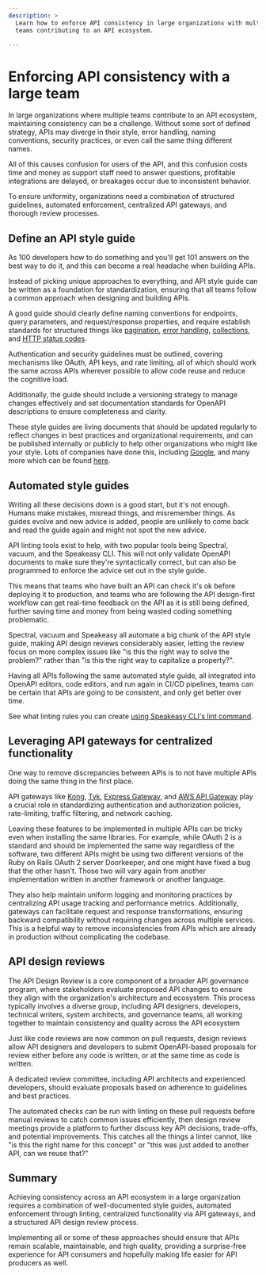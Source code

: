 ```yaml
---
description: >
  Learn how to enforce API consistency in large organizations with multiple 
  teams contributing to an API ecosystem.

---
```



# Enforcing API consistency with a large team

In large organizations where multiple teams contribute to an API ecosystem,
maintaining consistency can be a challenge. Without some sort of defined
strategy, APIs may diverge in their style, error handling, naming conventions,
security practices, or even call the same thing different names. 

All of this causes confusion for users of the API, and this confusion costs time
and money as support staff need to answer questions, profitable integrations are
delayed, or breakages occur due to inconsistent behavior.

To ensure uniformity, organizations need a combination of structured guidelines,
automated enforcement, centralized API gateways, and thorough review processes.

## Define an API style guide

As 100 developers how to do something and you'll get 101 answers on the best way
to do it, and this can become a real headache when building APIs.

Instead of picking unique approaches to everything, and API style guide can be
written as a foundation for standardization, ensuring that all teams follow a
common approach when designing and building APIs. 

A good guide should clearly define naming conventions for endpoints, query
parameters, and request/response properties, and require establish standards for
structured things like [pagination](/api-design/pagination), [error
handling](/api-design/errors), [collections](/api-design/collections), and
[HTTP status codes](/api-design/status-codes).

Authentication and security guidelines must be outlined, covering mechanisms
like OAuth, API keys, and rate limiting, all of which should work the same
across APIs wherever possible to allow code reuse and reduce the cognitive load.

Additionally, the guide should include a versioning strategy to manage changes
effectively and set documentation standards for OpenAPI descriptions to ensure
completeness and clarity.

These style guides are living documents that should be updated regularly to
reflect changes in best practices and organizational requirements, and can be
published internally or publicly to help other organizations who might like your
style. Lots of companies have done this, including
[Google](https://cloud.google.com/apis/design), and many more which can be found
[here](https://apistylebook.com/design/guidelines/).

## Automated style guides

Writing all these decisions down is a good start, but it's not enough. Humans
make mistakes, misread things, and misremember things. As guides evolve and new
advice is added, people are unlikely to come back and read the guide again and
might not spot the new advice.

API linting tools exist to help, with two popular tools being Spectral, vacuum,
and the Speakeasy CLI. This will not only validate OpenAPI
documents to make sure they're syntactically correct, but can also be programmed to 
enforce the advice set out in the style guide.

This means that teams who have built an API can check it's ok before deploying
it to production, and teams who are following the API design-first workflow can
get real-time feedback on the API as it is still being defined, further saving
time and money from being wasted coding something problematic. 

Spectral, vacuum and Speakeasy all automate a big chunk of the API style guide, making 
API design reviews considerably easier, letting the review focus on more complex
issues like "is this the right way to solve the problem?" rather than "is this
the right way to capitalize a property?".

Having all APIs following the same automated style guide, all integrated into
OpenAPI editors, code editors, and run again in CI/CD pipelines, teams can
be certain that APIs are going to be consistent, and only get better over time.

<Callout title="NOTE" type="info">
  See what linting rules you can create <a href="/docs/prep-openapi/linting">using Speakeasy CLI's lint command</a>.
</Callout>


## Leveraging API gateways for centralized functionality

One way to remove discrepancies between APIs is to not have multiple APIs doing
the same thing in the first place. 

API gateways like [Kong](https://konghq.com/), [Tyk](https://tyk.io/), [Express
Gateway](https://www.express-gateway.io/), and [AWS API
Gateway](https://aws.amazon.com/api-gateway/) play a crucial role in
standardizing authentication and authorization policies, rate-limiting, traffic
filtering, and network caching. 

Leaving these features to be implemented in multiple APIs can be tricky even
when installing the same libraries. For example, while OAuth 2 is a standard and
should be implemented the same way regardless of the software, two different
APIs might be using two different versions of the Ruby on Rails OAuth 2 server
Doorkeeper, and one might have fixed a bug that the other hasn't. Those two will
vary again from another implementation written in another framework or another
language. 

They also help maintain uniform logging and monitoring practices by centralizing
API usage tracking and performance metrics. Additionally, gateways can
facilitate request and response transformations, ensuring backward compatibility
without requiring changes across multiple services. This is a helpful way to
remove inconsistencies from APIs which are already in production without
complicating the codebase.

## API design reviews

The API Design Review is a core component of a broader API governance program,
where stakeholders evaluate proposed API changes to ensure they align with the
organization's architecture and ecosystem. This process typically involves a
diverse group, including API designers, developers, technical writers, system
architects, and governance teams, all working together to maintain consistency
and quality across the API ecosystem

Just like code reviews are now common on pull requests, design reviews allow API
designers and developers to submit OpenAPI-based proposals for review either
before any code is written, or at the same time as code is written.

A dedicated review committee, including API architects and experienced
developers, should evaluate proposals based on adherence to guidelines and best
practices. 

The automated checks can be run with linting on these pull requests before
manual reviews to catch common issues efficiently, then design review meetings
provide a platform to further discuss key API decisions, trade-offs, and
potential improvements. This catches all the things a linter cannot, like "is
this the right name for this concept" or "this was just added to another API,
can we reuse that?"

## Summary

Achieving consistency across an API ecosystem in a large organization requires a
combination of well-documented style guides, automated enforcement through
linting, centralized functionality via API gateways, and a structured API design
review process.

Implementing all or some of these approaches should ensure that APIs remain
scalable, maintainable, and high quality, providing a surprise-free experience for
API consumers and hopefully making life easier for API producers as well.
